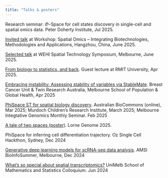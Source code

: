 ```yaml
---
title: "Talks & posters"
---
```


Research seminar: $\Phi$-Space for cell states discovery in single-cell and spatial omics data. Peter Doherty Institute, Jul 2025.

[Invited talk](https://www.birs.ca/events/2025/5-day-workshops/25w5391/videos/watch/202506161420-Mao.html) at Workshop: Spatial Omics -- Integrating Biotechnologies, Methodologies and Applications, Hangzhou, China, June 2025.

[Selected talk](https://www.wehi.edu.au/event/wehi-spatial-technology-symposium/) at WEHI Spatial Technology Symposium, Melbourne, June 2025.

[From biology to statistics, and back](https://github.com/jiadongm/jiadongm.github.io/blob/main/slides/RMIT_guestLecture_Apr2025.pdf). Guest lecture at RMIT University, Apr 2025.

[Embracing instability: Assessing stability of variables via StableMate](https://github.com/jiadongm/jiadongm.github.io/blob/main/slides/StableMate_PublicHealth.pdf). Breast Cancer Unit & Twin Research Australia, Melbourne School of Population & Global Health, Apr 2025

[PhiSpace ST for spatial biology discovery](https://github.com/jiadongm/jiadongm.github.io/blob/main/slides/PhiSpaceST_MIG_seminar.pdf). Australian BioCommons (online), Mar 2025; Murdoch Children's Research Institute, March 2025; Melbourne Integtative Genomics Monthly Seminar. Feb 2025

[A tale of two spaces (poster)](https://github.com/jiadongm/jiadongm.github.io/blob/main/slides/Lorne2025-Posters-JiadongMao.pdf). Lorne Genome 2025.

PhiSpace for inferring cell differentiation trajectory. Oz Single Cell Hackthon, Sydney, Dec 2024

[Generative deep learning models for scRNA-seq data analysis](https://github.com/jiadongm/jiadongm.github.io/blob/main/slides/GenAI_scRNA-seq_4Dec_AMSI_BIS.pdf). AMSI BioInfoSummer, Melbourne, Dec 2024

[What's so special about spatial transcriptomics?](https://github.com/jiadongm/jiadongm.github.io/blob/main/slides/SchoolColloquiumSpatial.pdf) UniMelb School of Mathematics and Statistics Colloquium. Jun 2024
